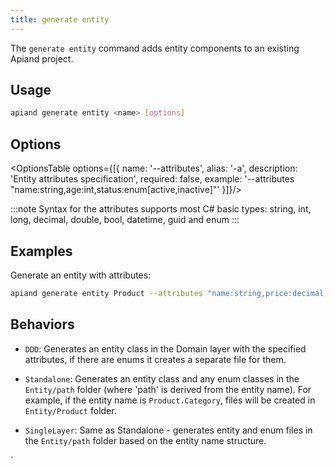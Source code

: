 ```yaml
---
title: generate entity
---
```



The `generate entity` command adds entity components to an existing Apiand project.

## Usage

```bash
apiand generate entity <name> [options]
```

## Options

<OptionsTable options={[{
    name: '--attributes',
    alias: '-a',
    description: 'Entity attributes specification',
    required: false,
    example: '--attributes "name:string,age:int,status:enum[active,inactive]"'
}]}/>

:::note
Syntax for the attributes supports most C# basic types: string, int, long, decimal, double, bool, datetime, guid and enum 
:::

## Examples

Generate an entity with attributes:

```bash
apiand generate entity Product --attributes "name:string,price:decimal,category:string"
```

## Behaviors

- `DDD`: Generates an entity class in the Domain layer with the specified attributes, if there are enums it creates a separate file for them.

- `Standalone`: Generates an entity class and any enum classes in the `Entity/path` folder (where 'path' is derived from the entity name). For example, if the entity name is `Product.Category`, files will be created in `Entity/Product` folder.

- `SingleLayer`: Same as Standalone - generates entity and enum files in the `Entity/path` folder based on the entity name structure.

`